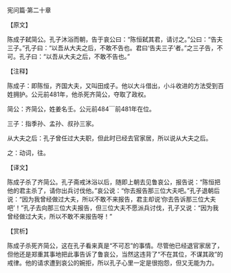 

宪问篇·第二十章

【原文】

陈成子弑简公。孔子沐浴而朝，告于哀公曰：“陈恒弑其君，请讨之。”公曰：“告夫三子。”孔子曰：“以吾从大夫之后，不敢不告也。君曰‘告夫三子’者。”之三子告，不可。孔子曰：“以吾从大夫之后，不敢不告也。”

【注释】

陈成子：即陈恒，齐国大夫，又叫田成子。他以大斗借出，小斗收进的方法受到百姓拥护。公元前481年，他杀死齐简公，夺取了政权。

简公：齐简公，姓姜名壬。公元前484￣前481年在位。

三子：指季孙、孟孙、叔孙三家。

从大夫之后：孔子曾任过大夫职，但此时已经去官家居，所以说从大夫之后。

之：动词，往。

【译文】

陈成子杀了齐简公。孔子斋戒沐浴以后，随即上朝去见鲁哀公，报告说：“陈恒把他的君主杀了，请你出兵讨伐他。”哀公说：“你去报告那三位大夫吧。”孔子退朝后说：“因为我曾经做过大夫，所以不敢不来报告，君主却说‘你去告诉那三位大夫吧’！”孔子去向那三位大夫报告，但三位大夫不愿派兵讨伐，孔子又说：“因为我曾经做过大夫，所以不敢不来报告呀！”

【赏析】

陈成子杀死齐简公，这在孔子看来真是“不可忍”的事情。尽管他已经退官家居了，但他还是郑重其事地把此事告诉了鲁哀公，当然这违背了“不在其位，不谋其政”的戒律。他的请求遭到哀公的婉拒，所以孔子心里一定是很抱怨，但又无能为力。

